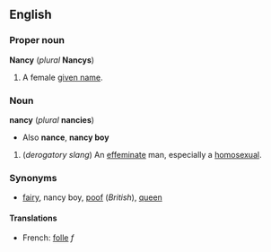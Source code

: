 ==English==
===Proper noun===
'''Nancy''' (''plural'' '''Nancys''')

#A female [[given name]].

===Noun===
'''nancy''' (''plural'' '''nancies''')
*Also '''nance''', '''nancy boy'''

#(''derogatory slang'') An [[effeminate]] man, especially a [[homosexual]].

===Synonyms===
*[[fairy]], nancy boy, [[poof]] (''British''), [[queen]]

====Translations====
*French: [[folle]] ''f''